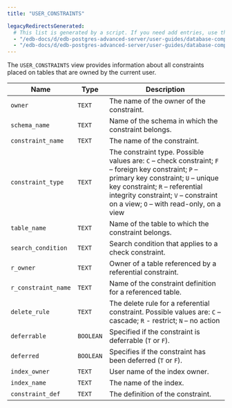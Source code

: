 ```yaml
---
title: "USER_CONSTRAINTS"

legacyRedirectsGenerated:
  # This list is generated by a script. If you need add entries, use the `legacyRedirects` key.
  - "/edb-docs/d/edb-postgres-advanced-server/user-guides/database-compatibility-for-oracle-developers-catalog-views-guide/13/user_constraints.html"
  - "/edb-docs/d/edb-postgres-advanced-server/user-guides/database-compatibility-for-oracle-developers-catalog-views-guide/latest/user_constraints.html"
---
```


<div id="user_constraints" class="registered_link"></div>

The `USER_CONSTRAINTS` view provides information about all constraints placed on tables that are owned by the current user.

| Name                | Type      | Description                                                                                                                                                                                                                                                    |
| ------------------- | --------- | -------------------------------------------------------------------------------------------------------------------------------------------------------------------------------------------------------------------------------------------------------------- |
| `owner`             | `TEXT`    | The name of the owner of the constraint.                                                                                                                                                                                                                       |
| `schema_name`       | `TEXT`    | Name of the schema in which the constraint belongs.                                                                                                                                                                                                            |
| `constraint_name`   | `TEXT`    | The name of the constraint.                                                                                                                                                                                                                                    |
| `constraint_type`   | `TEXT`    | The constraint type. Possible values are: `C` – check constraint; `F` – foreign key constraint; `P` – primary key constraint; `U` – unique key constraint; `R` – referential integrity constraint; `V` – constraint on a view; `O` – with read-only, on a view |
| `table_name`        | `TEXT`    | Name of the table to which the constraint belongs.                                                                                                                                                                                                             |
| `search_condition`  | `TEXT`    | Search condition that applies to a check constraint.                                                                                                                                                                                                           |
| `r_owner`           | `TEXT`    | Owner of a table referenced by a referential constraint.                                                                                                                                                                                                       |
| `r_constraint_name` | `TEXT`    | Name of the constraint definition for a referenced table.                                                                                                                                                                                                      |
| `delete_rule`       | `TEXT`    | The delete rule for a referential constraint. Possible values are: `C` – cascade; `R` - restrict; `N` – no action                                                                                                                                              |
| `deferrable`        | `BOOLEAN` | Specified if the constraint is deferrable (`T` or `F`).                                                                                                                                                                                                        |
| `deferred`          | `BOOLEAN` | Specifies if the constraint has been deferred (`T` or `F`).                                                                                                                                                                                                    |
| `index_owner`       | `TEXT`    | User name of the index owner.                                                                                                                                                                                                                                  |
| `index_name`        | `TEXT`    | The name of the index.                                                                                                                                                                                                                                         |
| `constraint_def`    | `TEXT`    | The definition of the constraint.                                                                                                                                                                                                                              |
